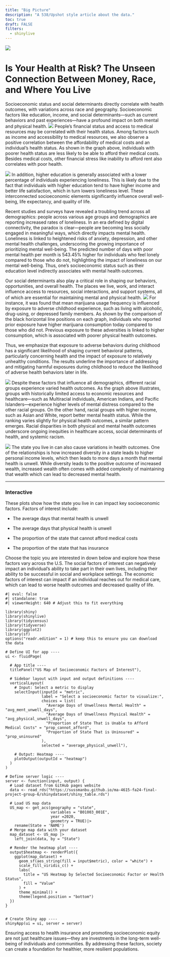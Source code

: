 ```yaml
---
title: "Big Picture"
description: "A 538/Upshot style article about the data."
toc: true
draft: FALSE
filters:
  - shinylive
---
```


![](images/publicmentalhealth.jpg)

# Is Your Health at Risk? The Unseen Connection Between Money, Race, and Where You Live

Socioeconomic status and social determinants directly correlate with health outcomes, with variations across race and geography. Socioeconomic factors like education, income, and social determinants—such as current behaviors and past experiences—have a profound impact on both mental and physical health. 
![](images/medical_cost_health.png)
People's financial status and access to medical resources may be correlated with their health status. Among factors such as income and accessibility to medical resources, we also observe a positive correlation between the affordability of medical costs and an individual's health status. As shown in the graph above, individuals with poorer health status are less likely to be able to afford their medical costs. Besides medical costs, other financial stress like inability to afford rent also correlates with poor health. 

![](images/education_simple.png)
In addition, higher education is generally associated with a lower percentage of individuals experiencing loneliness. This is likely due to the fact that individuals with higher education tend to have higher income and better life satisfaction, which in turn lowers loneliness level. These interconnected socioeconomic elements significantly influence overall well-being, life expectancy, and quality of life. 

Recent studies and surveys have revealed a troubling trend across all demographics: people across various age groups and demographics are reporting increased rates of loneliness. In an era defined by digital connectivity, the paradox is clear—people are becoming less socially engaged in meaningful ways, which directly impacts mental health. Loneliness is linked to heightened risks of anxiety, depression, and other mental health challenges, underscoring the growing importance of prioritizing mental well-being. The predicted number of days with poor mental health per month is 543.45% higher for individuals who feel lonely compared to those who do not, highlighting the impact of loneliness on our mental well-being. Thus, one’s socioeconomic status such as their education level indirectly associates with mental health outcomes.

Our social determinants also play a critical role in shaping our behaviors, opportunities, and overall health. The places we live, work, and interact influence access to resources, social interactions, and support systems, all of which are essential for maintaining mental and physical health.
![](images/exposed_simple.png)
For instance, it was found that mean marijuana usage frequency is influenced by exposure to adverse childhood experience, such as living with alcoholic, drug-using, or depressed family members. As shown by the comparison of the black horizontal line positions on each graph, individuals who reported prior exposure have higher marijuana consumption today compared to those who did not. Previous exposure to these adversities is linked to higher consumption, which is associated with poorer physical health outcomes.

Thus, we emphasize that exposure to adverse behaviors during childhood has a significant likelihood of shaping current behavioral patterns, particularly concerning health and the impact of exposure to relatively unhealthy conditions. The results underline the importance of addressing and mitigating harmful exposures during childhood to reduce the likelihood of adverse health behaviors later in life.

![](images/race_simple.png)
Despite these factors that influence all demographics, different racial groups experience varied health outcomes. As the graph above illustrates, groups with historically limited access to economic resources and healthcare—such as Multiracial individuals, American Indians, and Pacific Islanders—experience higher levels of mental distress compared to the other racial groups. On the other hand, racial groups with higher income, such as Asian and White, report better mental health status. While the ranking varies slightly for physical health outcomes, a similar pattern emerges. Racial disparities in both physical and mental health outcomes underscore ongoing inequities in healthcare access, social determinants of health, and systemic racism. 

![](images/ratio_state_income_updated.png)
The state you live in can also cause variations in health outcomes. One of the relationships is how increased diversity in a state leads to higher personal income levels, which then leads to more days a month that mental health is unwell. While diversity leads to the positive outcome of increased wealth, increased wealth often comes with added complexity of maintaining that wealth which can lead to decreased mental health. 

------------------------------------------------------------------------

### Interactive

These plots show how the state you live in can impact key socioeconomic factors. Factors of interest include:

-   The average days that mental health is unwell

-   The average days that physical health is unwell

-   The proportion of the state that cannot afford medical costs

-   The proportion of the state that has insurance

Choose the topic you are interested in down below and explore how these factors vary across the U.S. The social factors of interest can negatively impact an individual’s ability to take part in their own lives, including their ability to be successful in social and workplace settings. The economic factors of interest can impact if an individual reaches out for medical care, which can lead to worse health outcomes and decreased quality of life.

```shinylive-r
#| eval: false
#| standalone: true
#| viewerHeight: 640 # Adjust this to fit everything

library(shiny)
library(shinylive)
library(tidycensus)
library(tidyverse)
library(ggplot2)
library(sf)
options("readr.edition" = 1) # keep this to ensure you can download the data

# Define UI for app ----
ui <- fluidPage(

  # App title ----
  titlePanel("US Map of Socioeconomic Factors of Interest"),

  # Sidebar layout with input and output definitions ----
  verticalLayout(
    # Input: Select a metric to display
    selectInput(inputId = "metric",
                label = "Select a socioeconomic factor to visualize:",
                choices = list(
                  "Average Days of Unwellness Mental Health" = "avg_ment_unwell_days",
                  "Average Days of Unwellness Physical Health" = "avg_physical_unwell_days",
                  "Proportion of State That is Unable to Afford Medical Costs" = "prop_cannot_afford",
                  "Proportion of State That is Uninsured" = "prop_uninsured"
                ),
                selected = "average_physical_unwell"),

    # Output: Heatmap ----
    plotOutput(outputId = "heatmap")
  )
)

# Define server logic ----
server <- function(input, output) {
  # Load dataset from GitHub pages website
  data <- read_rds("https://sussmanbu.github.io/ma-4615-fa24-final-project-group-6/shinydataset/shiny_table.rds")

  # Load US map data
  US_map <- get_acs(geography = "state",
                    variables = "B01003_001E",
                    year =2020,
                    geometry = TRUE)|>
    rename(State = 'NAME')
  # Merge map data with your dataset
  map_dataset <- US_map |>
    left_join(data, by = "State")

  # Render the heatmap plot ----
  output$heatmap <- renderPlot({
    ggplot(map_dataset) +
      geom_sf(aes_string(fill = input$metric), color = "white") +
      scale_fill_viridis_c() +
      labs(
        title = "US Heatmap by Selected Socioeconomic Factor or Health Status",
        fill = "Value"
      ) +
      theme_minimal() +
      theme(legend.position = "bottom")
  })
}


# Create Shiny app ----
shinyApp(ui = ui, server = server)

```

Ensuring access to health insurance and promoting socioeconomic equity are not just healthcare issues—they are investments in the long-term well-being of individuals and communities. By addressing these factors, society can create a foundation for healthier, more resilient populations.
